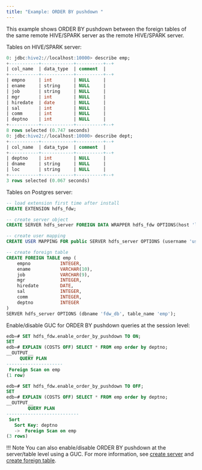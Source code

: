 ```yaml
---
title: "Example: ORDER BY pushdown "
---
```


This example shows ORDER BY pushdown between the foreign tables of the same remote HIVE/SPARK server as the remote HIVE/SPARK server.

Tables on HIVE/SPARK server:

```sql
0: jdbc:hive2://localhost:10000> describe emp;
+-----------+------------+----------+--+
| col_name  | data_type  | comment  |
+-----------+------------+----------+--+
| empno     | int        | NULL     |
| ename     | string     | NULL     |
| job       | string     | NULL     |
| mgr       | int        | NULL     |
| hiredate  | date       | NULL     |
| sal       | int        | NULL     |
| comm      | int        | NULL     |
| deptno    | int        | NULL     |
+-----------+------------+----------+--+
8 rows selected (0.747 seconds)
0: jdbc:hive2://localhost:10000> describe dept;
+-----------+------------+----------+--+
| col_name  | data_type  | comment  |
+-----------+------------+----------+--+
| deptno    | int        | NULL     |
| dname     | string     | NULL     |
| loc       | string     | NULL     |
+-----------+------------+----------+--+
3 rows selected (0.067 seconds)
```

Tables on Postgres server:

```sql
-- load extension first time after install
CREATE EXTENSION hdfs_fdw;

-- create server object
CREATE SERVER hdfs_server FOREIGN DATA WRAPPER hdfs_fdw OPTIONS(host 'localhost', port '10000', client_type 'spark', auth_type 'LDAP');

-- create user mapping
CREATE USER MAPPING FOR public SERVER hdfs_server OPTIONS (username 'user1', password 'pwd123');

-- create foreign table
CREATE FOREIGN TABLE emp (
    empno           INTEGER,
    ename           VARCHAR(10),
    job             VARCHAR(9),
    mgr             INTEGER,
    hiredate        DATE,
    sal             INTEGER,
    comm            INTEGER,
    deptno          INTEGER
)
SERVER hdfs_server OPTIONS (dbname 'fdw_db', table_name 'emp');
```

Enable/disable GUC for ORDER BY pushdown queries at the session level:

```sql
edb=# SET hdfs_fdw.enable_order_by_pushdown TO ON;
SET
edb=# EXPLAIN (COSTS OFF) SELECT * FROM emp order by deptno;
__OUTPUT__
     QUERY PLAN      
---------------------
 Foreign Scan on emp
(1 row)

edb=# SET hdfs_fdw.enable_order_by_pushdown TO OFF;
SET
edb=# EXPLAIN (COSTS OFF) SELECT * FROM emp order by deptno;
__OUTPUT__
        QUERY PLAN         
---------------------------
 Sort
   Sort Key: deptno
   ->  Foreign Scan on emp
(3 rows)
```

!!! Note
    You can also enable/disable ORDER BY pushdown at the server/table level using a GUC. For more information, see [create server](/hadoop_data_adapter/latest/configuring/#create-server) and [create foreign table](/hadoop_data_adapter/latest/configuring/#create-foreign-table).
